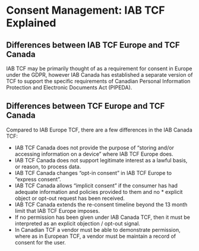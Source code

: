 
# Consent Management: IAB TCF Explained

## Differences between IAB TCF Europe and TCF Canada
IAB TCF may be primarily thought of as a requirement for consent in Europe under the GDPR, however IAB Canada has established a separate version of TCF to support the specific requirements of Canadian Personal Information Protection and Electronic Documents Act (PIPEDA).

## Differences between TCF Europe and TCF Canada
Compared to IAB Europe TCF, there are a few differences in the IAB Canada TCF:

* IAB TCF Canada does not provide the purpose of “storing and/or accessing information on a device” where IAB TCF Europe does.
* IAB TCF Canada does not support legitimate interest as a lawful basis, or reason, to process data.
* IAB TCF Canada changes “opt-in consent” in IAB TCF Europe to “express consent”.
* IAB TCF Canada allows “implicit consent” if the consumer has had adequate information and policies provided to them and no * explicit object or opt-out request has been received.
* IAB TCF Canada extends the re-consent timeline beyond the 13 month limit that IAB TCF Europe imposes.
* If no permission has been given under IAB Canada TCF, then it must be interpreted as an explicit objection / opt-out signal.
* In Canadian TCF a vendor must be able to demonstrate permission, where as in European TCF, a vendor must be maintain a record of consent for the user.
